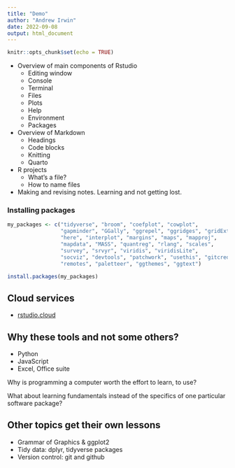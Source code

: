 ```yaml
---
title: "Demo"
author: "Andrew Irwin"
date: 2022-09-08
output: html_document
---
```


```r
knitr::opts_chunk$set(echo = TRUE)
```

-   Overview of main components of Rstudio
    -   Editing window
    -   Console
    -   Terminal
    -   Files
    -   Plots
    -   Help
    -   Environment
    -   Packages
-   Overview of Markdown
    -   Headings
    -   Code blocks
    -   Knitting
    -   Quarto
-   R projects
    -   What's a file?
    -   How to name files
-   Making and revising notes. Learning and not getting lost.

### Installing packages

```r
my_packages <- c("tidyverse", "broom", "coefplot", "cowplot",
                 "gapminder", "GGally", "ggrepel", "ggridges", "gridExtra",
                 "here", "interplot", "margins", "maps", "mapproj",
                 "mapdata", "MASS", "quantreg", "rlang", "scales",
                 "survey", "srvyr", "viridis", "viridisLite", 
                 "socviz", "devtools", "patchwork", "usethis", "gitcreds",
                 "remotes", "paletteer", "ggthemes", "ggtext")

install.packages(my_packages)
```

## Cloud services

-   [rstudio.cloud](https://rstudio.cloud/)

## Why these tools and not some others?

-   Python
-   JavaScript
-   Excel, Office suite

Why is programming a computer worth the effort to learn, to use?

What about learning fundamentals instead of the specifics of one particular software package?

## Other topics get their own lessons

-   Grammar of Graphics & ggplot2
-   Tidy data: dplyr, tidyverse packages
-   Version control: git and github
